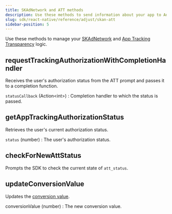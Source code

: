 ```yaml
---
title: SKAdNetwork and ATT methods
description: Use these methods to send information about your app to Adjust.
slug: sdk/react-native/reference/adjust/skan-att
sidebar-position: 5
---
```


Use these methods to manage your [SKAdNetwork](https://help.adjust.com/en/article/skadnetwork) and [App Tracking Transparency](https://help.adjust.com/en/article/app-tracking-transparency-att-framework) logic.

<Function>

## requestTrackingAuthorizationWithCompletionHandler

Receives the user's authorization status from the ATT prompt and passes it to a completion function.

<slot slot="signature">


<RequestTrackingAuthorizationSig />

</slot>

<slot slot="snippet">


<RequestTrackingAuthorization />

</slot>

<slot slot="parameters">

`statusCallback` (Action\<int\>)
: Completion handler to which the status is passed.

</slot>

</Function>

<Function>

## getAppTrackingAuthorizationStatus

Retrieves the user's current authorization status.

<slot slot="signature">


<GetAppTrackingAuthorizationStatusSig />

</slot>

<slot slot="snippet">


<GetAppTrackingAuthorizationStatus />

</slot>

<slot slot="returns">

`status` (number)
: The user's authorization status.

</slot>

</Function>

<Function>

## checkForNewAttStatus

Prompts the SDK to check the current state of `att_status`.

<slot slot="signature">


<CheckForNewAttStatusSig />

</slot>

<slot slot="snippet">


<CheckForNewAttStatus />

</slot>

</Function>

<Function>

## updateConversionValue

Updates the [conversion value](https://help.adjust.com/en/suite/article/conversion-hub).

<slot slot="signature">


<UpdateConversionValueSig />

</slot>

<slot slot="snippet">


<UpdateConversionValue />

</slot>

<slot slot="parameters">

conversionValue (number)
: The new conversion value.

</slot>

</Function>

